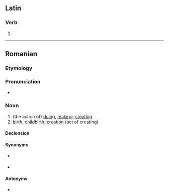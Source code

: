 ==Latin==

===Verb===
{{la-verb-form|facere}}

# {{inflection of|la|faciō||pres|actv|inf}}

----

==Romanian==

===Etymology===
{{suffix|ro|face|re}}

===Pronunciation===
* {{IPA|ro|/ˈfa.t͡ʃe.re/}}

===Noun===
{{ro-noun|f|faceri}}

# (the action of) [[doing]], [[making]], [[creating]]
# [[birth]], [[childbirth]], [[creation]] (act of creating)

====Declension====
{{ro-noun-f-e|facer}}

====Synonyms====
* {{sense|birth}} {{l|ro|naștere}}
* {{sense|creation}} {{l|ro|creare}}

====Antonyms====
* {{l|ro|desfacere}}